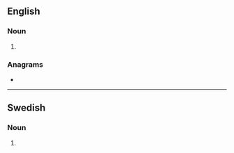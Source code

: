 {{also|Baryons}}
==English==

===Noun===
{{head|en|noun form}}

# {{plural of|baryon|lang=en}}

===Anagrams===
* {{anagrams|en|a=abnorsy|Brayons|Brayson|Raybons}}

----

==Swedish==

===Noun===
{{head|sv|noun form}}

# {{sv-noun-form-indef-gen|baryon}}